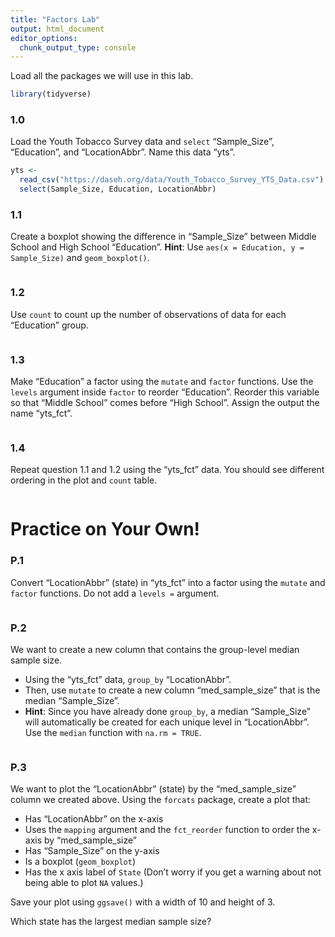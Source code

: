 ```yaml
---
title: "Factors Lab"
output: html_document
editor_options: 
  chunk_output_type: console
---
```


Load all the packages we will use in this lab. 

```r
library(tidyverse)
```

### 1.0

Load the Youth Tobacco Survey data and `select` "Sample_Size",  "Education", and "LocationAbbr". Name this data "yts". 

```r
yts <- 
  read_csv("https://daseh.org/data/Youth_Tobacco_Survey_YTS_Data.csv") %>% 
  select(Sample_Size, Education, LocationAbbr)
```

### 1.1

Create a boxplot showing the difference in "Sample_Size" between Middle School and High School "Education". **Hint**: Use `aes(x = Education, y = Sample_Size)` and `geom_boxplot()`.

```r

```

### 1.2

Use `count` to count up the number of observations of data for each "Education" group.

```r

```

### 1.3

Make "Education" a factor using the `mutate` and `factor` functions. Use the `levels` argument inside `factor` to reorder "Education". Reorder this variable so that "Middle School" comes before "High School". Assign the output the name "yts_fct".

```r

```

### 1.4

Repeat question 1.1 and 1.2 using the "yts_fct" data. You should see different ordering in the plot and `count` table.

```r

```


# Practice on Your Own!

### P.1

Convert "LocationAbbr" (state) in "yts_fct" into a factor using the `mutate` and `factor` functions. Do not add a `levels =` argument.

```r

```

### P.2

We want to create a new column that contains the group-level median sample size. 

- Using the "yts_fct" data, `group_by` "LocationAbbr". 
- Then, use `mutate` to create a new column "med_sample_size" that is the median "Sample_Size". 
- **Hint**: Since you have already done `group_by`, a median "Sample_Size" will automatically be created for each unique level in "LocationAbbr". Use the `median` function with `na.rm = TRUE`.

```r

```

### P.3

We want to plot the "LocationAbbr" (state) by the "med_sample_size" column we created above. Using the `forcats` package, create a plot that:

- Has "LocationAbbr" on the x-axis
- Uses the `mapping` argument and the `fct_reorder` function to order the x-axis by "med_sample_size"
- Has "Sample_Size" on the y-axis
- Is a boxplot (`geom_boxplot`)
- Has the x axis label of `State`
(Don't worry if you get a warning about not being able to plot `NA` values.)

Save your plot using `ggsave()` with a width of 10 and height of 3.

Which state has the largest median sample size?

```r

```
